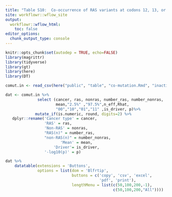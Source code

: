 ```yaml
---
title: "Table S10:  Co-occurrence of RAS variants at codons 12, 13, or 61 with inactivating non-RAS gene mutations"
site: workflowr::wflow_site
output:
  workflowr::wflow_html:
    toc: false
editor_options:
  chunk_output_type: console
---
```

```r
knitr::opts_chunk$set(autodep = TRUE, echo=FALSE)
library(magrittr)
library(tidyverse)
library(gt)
library(here)
library(DT)

```

```r
comut.in <- read_csv(here("public", "table", "co-mutation.Rmd", "inactivating_mutation.csv"))

dat <- comut.in %>%
              select (cancer, ras, nonras, number_ras, number_nonras,
                      mean,"2.5%" ,"97.5%",n_eff,Rhat,
                      "00","10","01","11" ,is_driver, p)%>%
             mutate_if(is.numeric, round, digits=2) %>%
   dplyr::rename('Cancer type' = cancer, 
                 'RAS' = ras, 
                 'Non-RAS' = nonras, 
                 "RAS(n)" = number_ras, 
                 "non-RAS(n)" = number_nonras, 
                        'Mean' = mean, 
                     'Driver'= is_driver, 
                 '-log10(p)' = p)


```

```r
dat %>%
    datatable(extensions = 'Buttons',
              options = list(dom = 'Blfrtip',
                             buttons = c('copy', 'csv', 'excel',
                                         'pdf', 'print'),
                             lengthMenu = list(c(50,100,200,-1),
                                               c(50,100,200,"All"))))

```